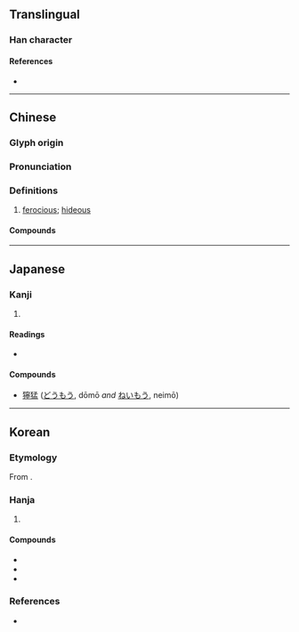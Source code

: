 {{also|狞}}
{{character info}}
==Translingual==

===Han character===
{{Han char|rn=94|rad=犬|as=14|sn=17|four=43221|canj=KHJPN|ids=⿰犭寧}}

====References====
* {{Han ref|kx=0720.160|dkj=20755|dj=1132.040|hdz=21375.010|uh=7370|ud=29552|bh=C0F1|bd=49393}}

----

==Chinese==
{{zh-forms|s=狞|alt=𤢆,𤡛}}

===Glyph origin===
{{Han etym}}

===Pronunciation===
{{zh-pron
|m=níng
|c=ning4
|mn=lêng
|mc=y
|oc=y
|cat=a
}}

===Definitions===
{{zh-hanzi}}

# [[ferocious]]; [[hideous]]
#: {{zh-x|猙獰|[[ferocious]]; [[savage]]; [[hideous]]}}

====Compounds====
{{zh-der|獰笑|猙獰|獰視|生獰|獰惡|面目猙獰}}

----

==Japanese==

===Kanji===
{{ja-kanji|grade=|rs=犬14}}

# {{rfdef|ja|sort=犬14}}

====Readings====
* {{ja-readings|goon=[[にょう]] (nyō)|kanon=[[のう]] (nō)|kanyoon=[[どう]] (dō)|kun=[[わるい]] (warui)}}

====Compounds====
* [[獰猛]] ([[どうもう]], dōmō ''and'' [[ねいもう]], neimō)

----

==Korean==

===Etymology===
From {{der|ko|ltc|-}} {{ltc-l|獰|id=1}}.

===Hanja===
{{ko-hanja-search}}
{{ko-hanja|모질다|모질|녕||영}}

# {{hanja form of|[[녕]]/[[영]]|[[ferocious]]; [[hideous]]}}

====Compounds====
{{der-top3|Compounds}}
* {{ko-l|영악|[[ferocity]]|獰惡}}
* {{ko-l|영특|[[evil]]|獰慝}}
* {{ko-l|영맹|[[fierceness]], [[ferocity]]|獰猛}}
{{der-bottom}}

===References===
* {{R:hanjadoc|7249}}